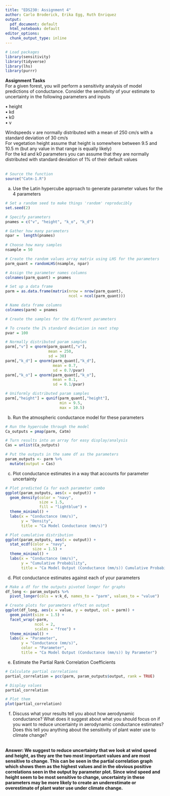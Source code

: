 ```yaml
---
title: "EDS230: Assignment 4"
author: Carlo Broderick, Erika Egg, Ruth Enriquez
output:
  pdf_document: default
  html_notebook: default
editor_options:
  chunk_output_type: inline
---
```


```r
# Load packages
library(sensitivity)
library(tidyverse)
library(lhs)
library(purrr)
```

**Assignment Tasks**\
For a given forest, you will perform a sensitivity analysis of model predictions of conductance. Consider the sensitivity of your estimate to uncertainty in the following parameters and inputs

• height\
• kd\
• k0\
• v

Windspeeds v are normally distributed with a mean of 250 cm/s with a standard deviation of 30 cm/s\
For vegetation height assume that height is somewhere between 9.5 and 10.5 m (but any value in that range is equally likely)\
For the kd and k0 parameters you can assume that they are normally distributed with standard deviation of 1% of their default values\
\
```r
# Source the function
source("Catm-1.R")
```

a) Use the Latin hypercube approach to generate parameter values for the 4 parameters\

```r
# Set a random seed to make things 'random' reproducibly
set.seed(2)

# Specify parameters
pnames = c("v", "height", "k_o", "k_d")

# Gather how many parameters
npar =  length(pnames)
               
# Choose how many samples
nsample = 50

# Create the random values array matrix using LHS for the parameters
parm_quant = randomLHS(nsample, npar)

# Assign the parameter names columns
colnames(parm_quant) = pnames

# Set up a data frame
parm = as.data.frame(matrix(nrow = nrow(parm_quant), 
                            ncol = ncol(parm_quant)))

# Name data frame columns
colnames(parm) = pnames

# Create the samples for the different parameters

# To create the 1% standard deviation in next step
pvar = 100

# Normally distributed param samples
parm[,"v"] = qnorm(parm_quant[,"v"], 
                   mean = 250, 
                   sd = 30)
parm[,"k_d"] = qnorm(parm_quant[,"k_d"], 
                     mean = 0.7, 
                     sd = 0.7/pvar)
parm[,"k_o"] = qnorm(parm_quant[,"k_o"], 
                     mean = 0.1, 
                     sd = 0.1/pvar)

# Uniformly distributed param samples
parm[,"height"] = qunif(parm_quant[,"height"], 
                        min = 9.5, 
                        max = 10.5)
```

b) Run the atmospheric conductance model for these parameters\

```r
# Run the hypercube through the model
Ca_outputs = pmap(parm, Catm)

# Turn results into an array for easy display/analysis
Cas = unlist(Ca_outputs)

# Put the outputs in the same df as the parameters
param_outputs <- parm %>%
  mutate(output = Cas)
```

c) Plot conductance estimates in a way that accounts for parameter uncertainty\

```r
# Plot predicted Ca for each parameter combo
ggplot(param_outputs, aes(x = output)) +
  geom_density(color = "navy", 
               size = 1.5, 
               fill = "lightblue") +
  theme_minimal() +
  labs(x = "Conductance (mm/s)", 
       y = "Density", 
       title = "Ca Model Conductance (mm/s)")

# Plot cumulative distribution
ggplot(param_outputs, aes(x = output)) +
  stat_ecdf(color = "navy", 
            size = 1.5) +
  theme_minimal() +
  labs(x = "Conductance (mm/s)", 
       y = "Cumulative Probability", 
       title = "Ca Model Output (Conductance (mm/s)) Cumulative Probability")
```

d) Plot conductance estimates against each of your parameters\

```r
# Make a df for the outputs pivoted longer for graphs
df_long <- param_outputs %>% 
  pivot_longer(cols = v:k_d, names_to = "parm", values_to = "value")

# Create plots for parameters effect on output
ggplot(df_long, aes(x = value, y = output, col = parm)) +
  geom_point(size = 1.5) +
  facet_wrap(~parm, 
             ncol = 2, 
             scales = "free") +
  theme_minimal() +
  labs(x = "Parameter", 
       y = "Conductance (mm/s)", 
       color = "Parameter", 
       title = "Ca Model Output (Conductance (mm/s)) by Parameter")
```

e) Estimate the Partial Rank Correlation Coefficients\

```r
# Calculate partial correlations
partial_correlation = pcc(parm, param_outputs$output, rank = TRUE)

# Display values
partial_correlation

# Plot them
plot(partial_correlation)
```

f) Discuss what your results tell you about how aerodynamic conductance? What does it suggest about what you should focus on if you want to reduce uncertainty in aerodynamic conductance estimates? Does this tell you anything about the sensitivity of plant water use to climate change?\
\

**Answer: We suggest to reduce uncertainty that we look at wind speed and height, as they are the two most important values and are most sensitive to change. This can be seen in the partial correlation graph which shows them as the highest values and in the obvious positive correlations seen in the output by parameter plot. Since wind speed and height seem to be most sensitive to change, uncertainty in these parameters may be more likely to create an underestimate or overestimate of plant water use under climate change.**

\